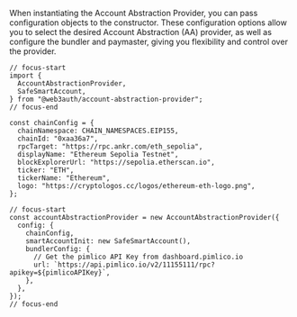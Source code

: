 When instantiating the Account Abstraction Provider, you can pass configuration objects to the
constructor. These configuration options allow you to select the desired Account Abstraction (AA)
provider, as well as configure the bundler and paymaster, giving you flexibility and control over
the provider.

```tsx
// focus-start
import {
  AccountAbstractionProvider,
  SafeSmartAccount,
} from "@web3auth/account-abstraction-provider";
// focus-end

const chainConfig = {
  chainNamespace: CHAIN_NAMESPACES.EIP155,
  chainId: "0xaa36a7",
  rpcTarget: "https://rpc.ankr.com/eth_sepolia",
  displayName: "Ethereum Sepolia Testnet",
  blockExplorerUrl: "https://sepolia.etherscan.io",
  ticker: "ETH",
  tickerName: "Ethereum",
  logo: "https://cryptologos.cc/logos/ethereum-eth-logo.png",
};

// focus-start
const accountAbstractionProvider = new AccountAbstractionProvider({
  config: {
    chainConfig,
    smartAccountInit: new SafeSmartAccount(),
    bundlerConfig: {
      // Get the pimlico API Key from dashboard.pimlico.io
      url: `https://api.pimlico.io/v2/11155111/rpc?apikey=${pimlicoAPIKey}`,
    },
  },
});
// focus-end
```
